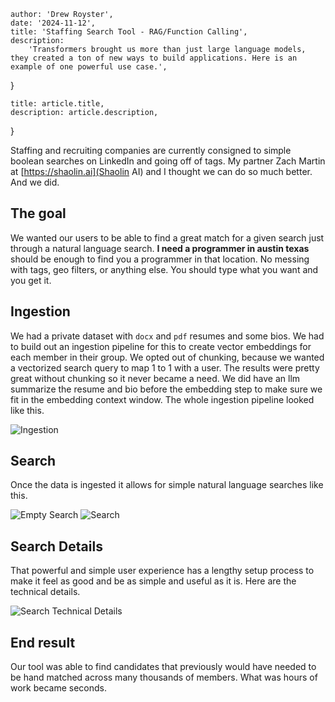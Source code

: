 
    author: 'Drew Royster',
    date: '2024-11-12',
    title: 'Staffing Search Tool - RAG/Function Calling',
    description:
        'Transformers brought us more than just large language models, they created a ton of new ways to build applications. Here is an example of one powerful use case.',
}

    title: article.title,
    description: article.description,
}


Staffing and recruiting companies are currently consigned to simple boolean searches on LinkedIn and going off of tags. My partner Zach Martin at [https://shaolin.ai](Shaolin AI) and I thought we can do so much better. And we did.

## The goal

We wanted our users to be able to find a great match for a given search just through a natural language search. **I need a programmer in austin texas** should be enough to find you a programmer in that location. No messing with tags, geo filters, or anything else. You should type what you want and you get it.

##  Ingestion

We had a private dataset with `docx` and `pdf` resumes and some bios. We had to build out an ingestion pipeline for this to create vector embeddings for each member in their group. We opted out of chunking, because we wanted a vectorized search query to map 1 to 1 with a user. The results were pretty great without chunking so it never became a need. We did have an llm summarize the resume and bio before the embedding step to make sure we fit in the embedding context window. The whole ingestion pipeline looked like this.

<Image src={ingestion} alt="Ingestion"/>

## Search

Once the data is ingested it allows for simple natural language searches like this.

<Image src={searchEmpty} alt="Empty Search"/>

<Image src={search} alt="Search"/>

## Search Details

That powerful and simple user experience has a lengthy setup process to make it feel as good and be as simple and useful as it is. Here are the technical details.

<Image src={searchTechnical} alt="Search Technical Details"/>

## End result

Our tool was able to find candidates that previously would have needed to be hand matched across many thousands of members. What was hours of work became seconds.

<Testimonial />


